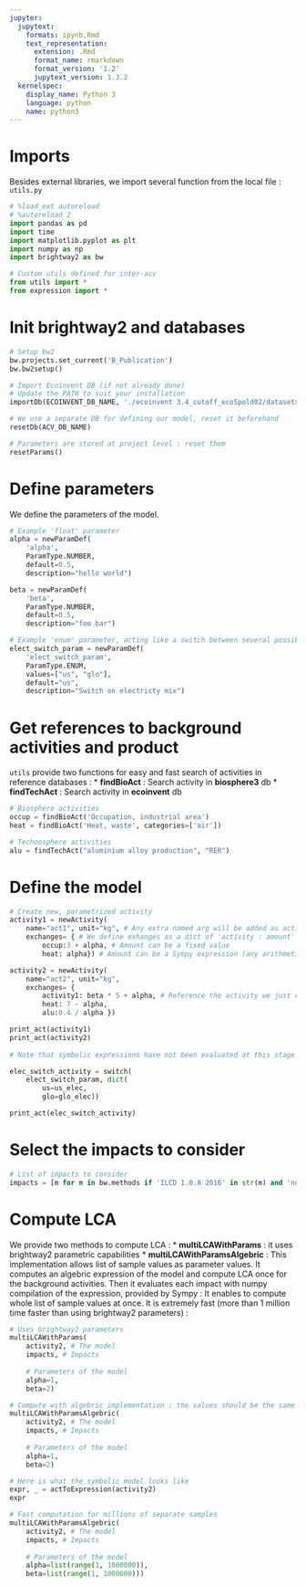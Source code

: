 ```yaml
---
jupyter:
  jupytext:
    formats: ipynb,Rmd
    text_representation:
      extension: .Rmd
      format_name: rmarkdown
      format_version: '1.2'
      jupytext_version: 1.3.2
  kernelspec:
    display_name: Python 3
    language: python
    name: python3
---
```


# Imports

Besides external libraries, we import several function from the local file : `utils.py`

```python
# %load_ext autoreload
# %autoreload 2
import pandas as pd
import time
import matplotlib.pyplot as plt
import numpy as np
import brightway2 as bw

# Custom utils defined for inter-acv
from utils import *
from expression import *
```

# Init brightway2 and databases

```python
# Setup bw2
bw.projects.set_current('B_Publication')
bw.bw2setup()

# Import Ecoinvent DB (if not already done)
# Update the PATH to suit your installation
importDb(ECOINVENT_DB_NAME, './ecoinvent 3.4_cutoff_ecoSpold02/datasets')

# We use a separate DB for defining our model, reset it beforehand
resetDb(ACV_DB_NAME)

# Parameters are stored at project level : reset them
resetParams()
```

# Define parameters

We define the parameters of the model.

```python
# Example 'float' parameter
alpha = newParamDef(
    'alpha', 
    ParamType.NUMBER, 
    default=0.5, 
    description="hello world")

beta = newParamDef(
    'beta', 
    ParamType.NUMBER, 
    default=0.5, 
    description="foo bar")

# Example 'enum' parameter, acting like a switch between several possibilities
elect_switch_param = newParamDef(
    'elect_switch_param', 
    ParamType.ENUM, 
    values=["us", "glo"], 
    default="us", 
    description="Switch on electricty mix")
```

# Get references to background activities and product

`utils` provide two functions for easy and fast search of activities in reference databases : 
* **findBioAct** : Search activity in **biosphere3** db
* **findTechAct** : Search activity in **ecoinvent** db


```python
# Biosphere activities
occup = findBioAct('Occupation, industrial area')
heat = findBioAct('Heat, waste', categories=['air'])

# Technosphere activities
alu = findTechAct("aluminium alloy production", "RER")
```

# Define the model

```python
# Create new, parametrized activity
activity1 = newActivity(
    name="act1", unit="kg", # Any extra named arg will be added as activity attribute
    exchanges= { # We define exhanges as a dict of 'activity : amount'
        occup:3 + alpha, # Amount can be a fixed value 
        heat: alpha}) # Amount can be a Sympy expression (any arithmetic expression of Parameters)

activity2 = newActivity(
    name="act2", unit="kg", 
    exchanges= {
        activity1: beta * 5 + alpha, # Reference the activity we just created
        heat: 7 - alpha,
        alu:0.4 / alpha }) 
```

```python
print_act(activity1) 
print_act(activity2)
          
# Note that symbolic expressions have not been evaluated at this stage
```

```python
elec_switch_activity = switch(
    elect_switch_param, dict(
        us=us_elec, 
        glo=glo_elec))

print_act(elec_switch_activity)
```

# Select the impacts to consider

```python
# List of impacts to consider
impacts = [m for m in bw.methods if 'ILCD 1.0.8 2016' in str(m) and 'no LT' in str(m)]
```

# Compute LCA

We provide two methods to compute LCA : 
* **multiLCAWithParams** : it uses brightway2 parametric capabilities
* **multiLCAWithParamsAlgebric** : This implementation allows list of sample values as parameter values. 
It computes an algebric expression of the model and compute LCA once for the background activities. Then it evaluates each impact with numpy compilation of the expression, provided by Sympy : It enables to compute whole list of sample values at once. It is extremely fast (more than 1 million time faster than using brightway2 parameters) : 

```python
# Uses brightway2 parameters
multiLCAWithParams(
    activity2, # The model 
    impacts, # Impacts
    
    # Parameters of the model
    alpha=1, 
    beta=2)
```

```python
# Compute with algebric implementation : the values should be the same
multiLCAWithParamsAlgebric(
    activity2, # The model 
    impacts, # Impacts
    
    # Parameters of the model
    alpha=1, 
    beta=2)
```

```python
# Here is what the symbolic model looks like 
expr, _ = actToExpression(activity2)
expr
```

```python
# Fast computation for millions of separate samples
multiLCAWithParamsAlgebric(
    activity2, # The model 
    impacts, # Impacts
    
    # Parameters of the model
    alpha=list(range(1, 1000000)), 
    beta=list(range(1, 1000000)))
```

```python

```
